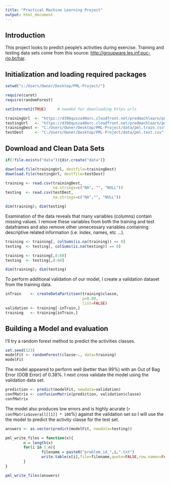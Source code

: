 ```yaml
---
title: "Practical Machine Learning Project"
output: html_document
---
```


## Introduction 

This project looks to predict people's activities during exercise.
Training and testing data sets come from this source: [http://groupware.les.inf.puc-rio.br/har](http://groupware.les.inf.puc-rio.br/har).

## Initialization and loading required packages 
```r
setwd("c:/Users/Owner/Desktop/PML-Project/")

require(caret)
require(randomForest)

setInternet2(TRUE)     # needed for downloading https urls

trainingUrl  <- "https://d396qusza40orc.cloudfront.net/predmachlearn/pml-training.csv"
testingUrl   <- "https://d396qusza40orc.cloudfront.net/predmachlearn/pml-testing.csv"
trainingDest <- "C:/Users/Owner/Desktop/PML-Project/data/pml.train.csv"
testDest     <- "C:/Users/Owner/Desktop/PML-Project/data/pml.test.csv"
```

## Download and Clean Data Sets
```r
if(!file.exists("data")){dir.create("data")}

download.file(trainingUrl, destfile=trainingDest)
download.file(testingUrl, destfile=testDest)

training <- read.csv(trainingDest,
                     na.strings=c("NA", "", "NULL"))
testing  <- read.csv(testDest,
                     na.strings=c("NA","", "NULL"))

dim(training); dim(testing)
```

Examination of the data reveals that many variables (columns) contain missing values. I remove these variables from both the training and test dataframes and also remove other unnecessary variables containing descriptive related information (i.e. index, names, etc ...). 

```r
training <- training[, colSums(is.na(training)) == 0]
testing  <- testing[, colSums(is.na(testing)) == 0]

training <- training[,8:60]
testing  <- testing[,8:60]

dim(training); dim(testing)
```

To perform additional validation of our model, I create a validation dataset from the training data.

```r
inTrain    <- createDataPartition(training$classe,
                                  p=0.80,
                                  list=FALSE)
validation <- training[-inTrain,] 
training   <- training[inTrain,]
```

## Building a Model and evaluation

I'll try a random forest method to predict the activities classes.  
```r
set.seed(123)
modelFit <- randomForest(classe~., data=training)
modelFit
```
The model appeared to perform well (better than 99%) with an Out of Bag Error (OOB Error) of 0.38%.
I next cross validate the model using the validation data set.
```r
prediction <- predict(modelFit, newdata=validation)
confMatrix <- confusionMatrix(prediction, validation$classe)
confMatrix
```
The model also produces low errors and is highly acurate (`r confMatrix$overall[[1]] * 100`%) against the validation set so I will use the the model to predict the activity classe for the test set.
```r
answers <- as.vector(predict(modelFit, newdata=testing))

pml_write_files = function(x){
        n = length(x)
        for(i in 1:n){
                filename = paste0("problem_id_",i,".txt")
                write.table(x[i],file=filename,quote=FALSE,row.names=FALSE,col.names=FALSE)
        }
}

pml_write_files(answers)
```
